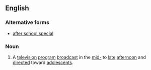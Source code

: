 ==English==
{{wikipedia}}
===Alternative forms===
* [[after school special]]
===Noun===
{{en-noun|sg=[[after]]-[[school]] [[special]]}}
# {{US}} A [[television]] [[program]] [[broadcast]] in the [[mid-]] to [[late]] [[afternoon]] and [[direct]]ed toward [[adolescent]]s.